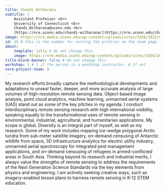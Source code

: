 ```yaml
---
title: Chandi Witharana
subtitle: | 
    Assistant Professor <br> 
    University of Connecticut <br>
    Chandi.Witharana@uconn.edu <br>
    [https://nre.uconn.edu/chandi-witharana/](https://nre.uconn.edu/chandi-witharana/)
image: https://nre.media.uconn.edu/wp-content/uploads/sites/3356/2022/03/ChandiWitharanapage.jpg
id: 15 # this is the number for sorting the profiles on the team page. please add 1 if you add a new profile
about:
    template: jolla # do not change this
    image: https://nre.media.uconn.edu/wp-content/uploads/sites/3356/2022/03/ChandiWitharanapage.jpg
title-block-banner: false # do not change this
workshop: 1 # 1 if the person is a workshop instructor, 0 if not
core-project-team: 0
---
```


My research efforts broadly capture the methodological developments and adaptations to unseal faster, deeper, and more accurate analysis of large volumes of high-resolution remote sensing data. Object-based image analysis, point cloud analytics, machine learning, unmanned aerial systems (UAS) stand out as some of the key pitches in my agenda. I conduct interdisciplinary remote sensing research with high international visibility, speaking equally to the transformational uses of remote sensing in environmental, industrial, agricultural, and humanitarian applications. My scope is global. Diversity is an integral part of myself, as well as my research. Some of my work includes mapping ice-wedge polygonal Arctic tundra from sub-meter satellite imagery, on-demand censusing of Antarctic wildlife from space, 3D infrastructure analytics for electric utility industry, unmanned aerial spectroscopy for integrated pest management applications, and on-demand censusing of refugees in armed-conflicted areas in South Asia. Thinking beyond its research and industrial merits, I always value the strengths of remote sensing to address the requirements of the Next Generation Science Standards via the key elements from physics and engineering. I am actively seeking creative ways, such as imagery-enabled lesson plans to harness remote sensing in K-12 STEM education.